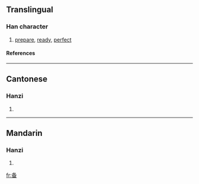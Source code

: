 {{see|備}}

==Translingual==
===Han character===
{{Han char|rn=34|rad=夂|as=05|sn=8|four=|canj=竹水田 (HEW)}}
# [[prepare]], [[ready]], [[perfect]]
====References====
{{Han ref|kx=0244.231|dkj=15347|hdz=20869.030|uh=5907|ud=22791}}
----
==Cantonese==
===Hanzi===
{{yue-hanzi|jyut=|y=bei6}}
# {{defn|Cantonese}}
----
==Mandarin==
===Hanzi===
{{cmn-hanzi|tra=備|pin=[[bèi]] ([[bei4]])|wg=pei<sup>4</sup>}}
# {{defn|Mandarin}}

[[fr:备]]